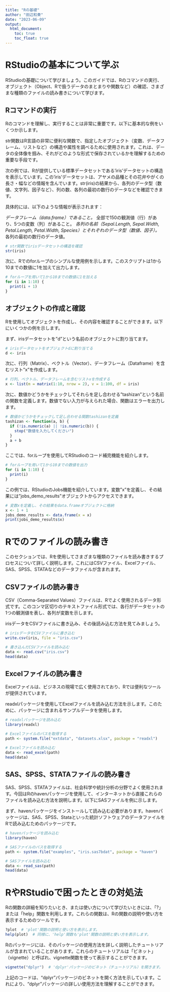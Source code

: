 ```yaml
---
title: "Rの基礎"
author: "田辺和奏"
date: "2023-06-09"
output: 
  html_document:
    toc: true
    toc_float: true
---
```


# RStudioの基本について学ぶ

RStudioの基礎について学びましょう。このガイドでは、Rのコマンドの実行、オブジェクト（Object、Rで扱うデータのまとまりや関数など）の確認、さまざまな種類のファイルの読み書きについて学びます。

## Rコマンドの実行

Rのコマンドを理解し、実行することは非常に重要です。以下に基本的な例をいくつか示します。

str関数はR言語の非常に便利な関数で、指定したオブジェクト（変数、データフレーム、リストなど）の構造や属性を調べるために使用されます。これは、データの全体像を掴み、それがどのような形式で保存されているかを理解するための重要な手段です。

次の例では、Rが提供している標準データセットである'iris'データセットの構造を表示しています。この'iris'データセットは、アヤメの品種とその花弁やがくの長さ・幅などの情報を含んでいます。str(iris)の結果から、各列のデータ型（数値、文字列、因子など）、列の数、各列の最初の数行のデータなどを確認できます。

具体的には、以下のような情報が表示されます：

*データフレーム（data.frame）であること。
*全部で150の観測値（行）があり、5つの変数（列）があること。
*各列の名前（Sepal.Length, Sepal.Width, Petal.Length, Petal.Width, Species）とそれぞれのデータ型（数値、因子）。
*各列の最初の数行のデータ値。

```r
# str関数でirisデータセットの構造を確認
str(iris)
```

次に、Rでのforループのシンプルな使用例を示します。このスクリプトは1から10までの数値に1を加えて出力します。

```r
# forループを用いて1から10までの数値に1を加える
for (i in 1:10) {
  print(i + 1)
}
```

## オブジェクトの作成と確認

Rを使用してオブジェクトを作成し、その内容を確認することができます。以下にいくつかの例を示します。

まず、irisデータセットを"d"という名前のオブジェクトに割り当てます。

```r
# irisデータセットをオブジェクトdに割り当てる
d <- iris
```

次に、行列（Matrix）、ベクトル（Vector）、データフレーム（Dataframe）を含むリスト"x"を作成します。

```r
# 行列、ベクトル、データフレームを含むリストxを作成する
x <- list(m = matrix(1:10, nrow = 2), v = 1:100, df = iris)
```

次に、数値かどうかをチェックしてそれらを足し合わせる"tashizan"という名前の関数を定義します。数値でない入力が与えられた場合、関数はエラーを出力します。

```r
# 数値かどうかをチェックして足し合わせる関数tashizanを定義
tashizan <- function(a, b) {
  if (!is.numeric(a) || !is.numeric(b)) {
    stop("数値を入力してください")
  }
  a + b
}
```

ここでは、forループを使用してRStudioのコード補完機能を紹介します。

```r
# forループを用いて1から10までの数値を出力
for (i in 1:10) {
  print(i)
}
```

この例では、RStudioのJobs機能を紹介しています。変数"x"を定義し、その結果には"jobs_demo_results"オブジェクトからアクセスできます。

```r
# 変数xを定義し、その結果をdata.frameオブジェクトに格納
x <- 1 + 1
jobs_demo_results <- data.frame(x = x)
print(jobs_demo_results$x)
```

# Rでのファイルの読み書き

このセクションでは、Rを使用してさまざまな種類のファイルを読み書きするプロセスについて詳しく説明します。これにはCSVファイル、Excelファイル、SAS、SPSS、STATAなどのデータファイルが含まれます。

## CSVファイルの読み書き

CSV（Comma-Separated Values）ファイルは、Rでよく使用されるデータ形式です。このコンマ区切りのテキストファイル形式では、各行がデータセットの1つの観測値を表し、各列が変数を示します。

irisデータをCSVファイルに書き込み、その後読み込む方法を見てみましょう。

```r
# irisデータをCSVファイルに書き込む
write.csv(iris, file = "iris.csv")

# 書き込んだCSVファイルを読み込む
data <- read.csv("iris.csv")
head(data)
```

## Excelファイルの読み書き

Excelファイルは、ビジネスの現場で広く使用されており、Rでは便利なツールが提供されています。

readxlパッケージを使用してExcelファイルを読み込む方法を示します。このために、パッケージに含まれるサンプルデータを使用します。

```r
# readxlパッケージを読み込む
library(readxl)

# Excelファイルのパスを取得する
path <- system.file("extdata", "datasets.xlsx", package = "readxl")

# Excelファイルを読み込む
data <- read_excel(path)
head(data)
```

## SAS、SPSS、STATAファイルの読み書き

SAS、SPSS、STATAファイルは、社会科学や統計分析の分野でよく使用されます。今回はRのhavenパッケージを使用して、インターネットから直接これらのファイルを読み込む方法を説明します。以下にSASファイルを例に示します。

まず、havenパッケージをインストールして読み込む必要があります。havenパッケージは、SAS、SPSS、Stataといった統計ソフトウェアのデータファイルをRで読み込むためのパッケージです。

```r
# havenパッケージを読み込む
library(haven)

# SASファイルのパスを取得する
path <- system.file("examples", "iris.sas7bdat", package = "haven")

# SASファイルを読み込む
data <- read_sas(path)
head(data)
```

# RやRStudioで困ったときの対処法

Rの関数の詳細を知りたいとき、または使い方について学びたいときには、「?」または「help」関数を利用します。これらの関数は、Rの関数の説明や使い方を表示するためのツールです。

```r
?plot  # 'plot'関数の説明と使い方を表示します。
help(plot)  # 同様に、'help'関数も'plot'関数の説明と使い方を表示します。
```

Rのパッケージには、そのパッケージの使用方法を詳しく説明したチュートリアルが含まれていることがあります。これらのチュートリアルは「ビネット」（vignette）と呼ばれ、vignette関数を使って表示することができます。

```r
vignette("dplyr")  # 'dplyr'パッケージのビネット（チュートリアル）を開きます。
```

上記のコードは、"dplyr"パッケージのビネットを開く方法を示しています。これにより、"dplyr"パッケージの詳しい使用方法を理解することができます。
